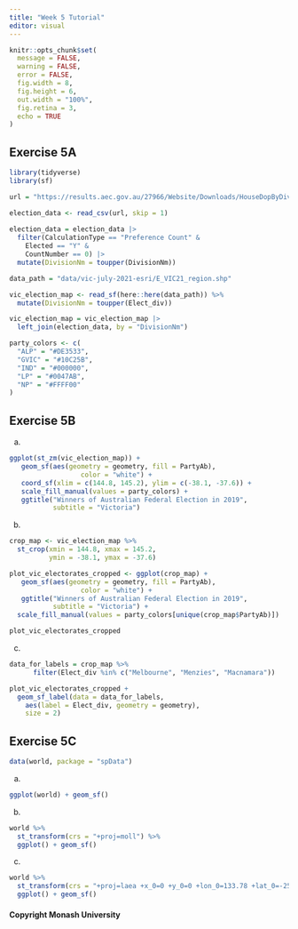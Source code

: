 ```yaml
---
title: "Week 5 Tutorial"
editor: visual
---
```


```r
knitr::opts_chunk$set(
  message = FALSE,
  warning = FALSE, 
  error = FALSE,
  fig.width = 8,
  fig.height = 6,
  out.width = "100%",
  fig.retina = 3,
  echo = TRUE
)
```

## Exercise 5A

```r
library(tidyverse)
library(sf)
```

```r
url = "https://results.aec.gov.au/27966/Website/Downloads/HouseDopByDivisionDownload-27966.csv"

election_data <- read_csv(url, skip = 1)
  
election_data = election_data |>
  filter(CalculationType == "Preference Count" &
    Elected == "Y" &
    CountNumber == 0) |>
  mutate(DivisionNm = toupper(DivisionNm))
```

```r
data_path = "data/vic-july-2021-esri/E_VIC21_region.shp" 

vic_election_map <- read_sf(here::here(data_path)) %>%
  mutate(DivisionNm = toupper(Elect_div))

vic_election_map = vic_election_map |>
  left_join(election_data, by = "DivisionNm")
```

```r
party_colors <- c(
  "ALP" = "#DE3533",
  "GVIC" = "#10C25B",
  "IND" = "#000000",
  "LP" = "#0047AB",
  "NP" = "#FFFF00"
)
```

## Exercise 5B

a)  

```r
ggplot(st_zm(vic_election_map)) +
   geom_sf(aes(geometry = geometry, fill = PartyAb), 
                  color = "white") + 
   coord_sf(xlim = c(144.8, 145.2), ylim = c(-38.1, -37.6)) +
   scale_fill_manual(values = party_colors) + 
   ggtitle("Winners of Australian Federal Election in 2019", 
           subtitle = "Victoria")
```

b)  

```r
crop_map <- vic_election_map %>% 
  st_crop(xmin = 144.8, xmax = 145.2,
          ymin = -38.1, ymax = -37.6)

plot_vic_electorates_cropped <- ggplot(crop_map) +
   geom_sf(aes(geometry = geometry, fill = PartyAb), 
                  color = "white") + 
   ggtitle("Winners of Australian Federal Election in 2019", 
           subtitle = "Victoria") +
  scale_fill_manual(values = party_colors[unique(crop_map$PartyAb)]) 

plot_vic_electorates_cropped
```

c)  

```r
data_for_labels = crop_map %>% 
      filter(Elect_div %in% c("Melbourne", "Menzies", "Macnamara"))

plot_vic_electorates_cropped +
  geom_sf_label(data = data_for_labels,
    aes(label = Elect_div, geometry = geometry),
    size = 2)
```

## Exercise 5C

```r
data(world, package = "spData")
```

a.  

```r
ggplot(world) + geom_sf()
```

b.  

```r
world %>% 
  st_transform(crs = "+proj=moll") %>% 
  ggplot() + geom_sf()
```

c.  

```r
world %>% 
  st_transform(crs = "+proj=laea +x_0=0 +y_0=0 +lon_0=133.78 +lat_0=-25.27") %>% 
  ggplot() + geom_sf()
```

#### Copyright Monash University
